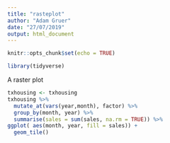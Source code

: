 ```yaml
---
title: "rasteplot"
author: "Adam Gruer"
date: "27/07/2019"
output: html_document
---
```


```r
knitr::opts_chunk$set(echo = TRUE)
```

```r
library(tidyverse)
```

A raster plot
```r
txhousing <- txhousing
txhousing %>% 
  mutate_at(vars(year,month), factor) %>% 
  group_by(month, year) %>% 
  summarise(sales = sum(sales, na.rm = TRUE)) %>% 
ggplot( aes(month, year, fill = sales)) +
  geom_tile()
```


